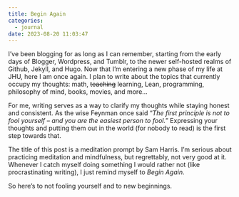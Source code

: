 ```yaml
---
title: Begin Again
categories:
  - journal
date: 2023-08-20 11:03:47
---
```


I've been blogging for as long as I can remember, starting from the early days of Blogger, Wordpress, and Tumblr, to the newer self-hosted realms of Github, Jekyll, and Hugo. Now that I'm entering a new phase of my life at JHU, here I am once again. I plan to write about the topics that currently occupy my thoughts: math, <s>teaching</s> learning, Lean, programming, philosophy of mind, books, movies, and more...



For me, writing serves as a way to clarify my thoughts while staying honest and consistent. 
As the wise Feynman once said "*The first principle is not to fool yourself – and you are the easiest person to fool.*" 
Expressing your thoughts and putting them out in the world (for nobody to read) is the first step towards that.

The title of this post is a meditation prompt by Sam Harris.
I'm serious about practicing meditation and mindfulness, but regrettably, not very good at it. 
Whenever I catch myself doing something I would rather not (like procrastinating writing), I just remind myself to *Begin Again*.

So here's to not fooling yourself and to new beginnings. 
